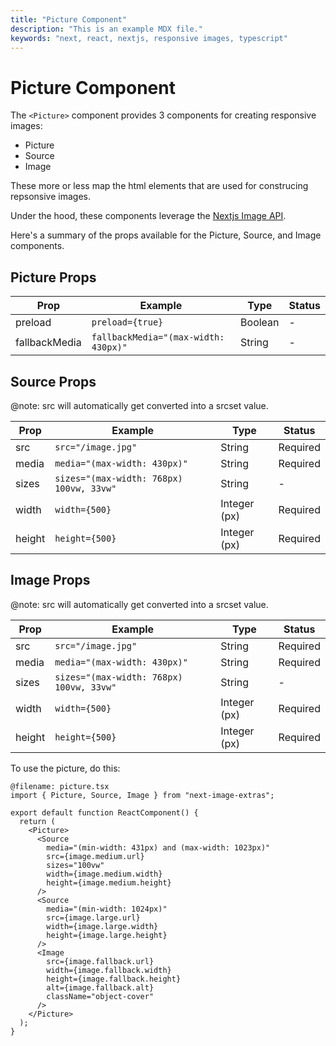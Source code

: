 ```yaml
---
title: "Picture Component"
description: "This is an example MDX file."
keywords: "next, react, nextjs, responsive images, typescript"
---
```


# Picture Component

The `<Picture>` component provides 3 components for creating responsive images:

- Picture
- Source
- Image

These more or less map the html elements that are used for construcing repsonsive images.

Under the hood, these components leverage the [Nextjs Image API](https://nextjs.org/docs/pages/api-reference/components/image#getimageprops).

Here's a summary of the props available for the Picture, Source, and Image components.

## Picture Props

| Prop          | Example                              | Type    | Status |
| ------------- | ------------------------------------ | ------- | ------ |
| preload       | `preload={true}`                     | Boolean | -      |
| fallbackMedia | `fallbackMedia="(max-width: 430px)"` | String  | -      |

## Source Props

@note: src will automatically get converted into a srcset value.

| Prop   | Example                                  | Type         | Status   |
| ------ | ---------------------------------------- | ------------ | -------- |
| src    | `src="/image.jpg"`                       | String       | Required |
| media  | `media="(max-width: 430px)"`             | String       | Required |
| sizes  | `sizes="(max-width: 768px) 100vw, 33vw"` | String       | -        |
| width  | `width={500}`                            | Integer (px) | Required |
| height | `height={500}`                           | Integer (px) | Required |

## Image Props

@note: src will automatically get converted into a srcset value.

| Prop   | Example                                  | Type         | Status   |
| ------ | ---------------------------------------- | ------------ | -------- |
| src    | `src="/image.jpg"`                       | String       | Required |
| media  | `media="(max-width: 430px)"`             | String       | Required |
| sizes  | `sizes="(max-width: 768px) 100vw, 33vw"` | String       | -        |
| width  | `width={500}`                            | Integer (px) | Required |
| height | `height={500}`                           | Integer (px) | Required |

To use the picture, do this:

```tsx
@filename: picture.tsx
import { Picture, Source, Image } from "next-image-extras";

export default function ReactComponent() {
  return (
    <Picture>
      <Source
        media="(min-width: 431px) and (max-width: 1023px)"
        src={image.medium.url}
        sizes="100vw"
        width={image.medium.width}
        height={image.medium.height}
      />
      <Source
        media="(min-width: 1024px)"
        src={image.large.url}
        width={image.large.width}
        height={image.large.height}
      />
      <Image
        src={image.fallback.url}
        width={image.fallback.width}
        height={image.fallback.height}
        alt={image.fallback.alt}
        className="object-cover"
      />
    </Picture>
  );
}
```
